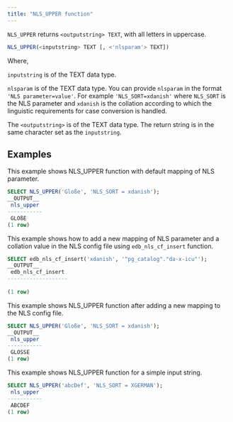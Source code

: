 ```yaml
---
title: "NLS_UPPER function"
---
```


`NLS_UPPER` returns `<outputstring> TEXT`, with all letters in uppercase.


```sql
NLS_UPPER(<inputstring> TEXT [, <'nlsparam'> TEXT])
```

Where, 

`inputstring` is of the TEXT data type.

`nlsparam` is of the TEXT data type. You can provide `nlsparam` in the format `'NLS parameter=value'`. For example `'NLS_SORT=xdanish'` where `NLS_SORT` is the NLS parameter and `xdanish` is the collation according to which the linguistic requirements for case conversion is handled.

The `<outputstring>` is of the TEXT data type. The return string is in the same character set as the `inputstring`.

## Examples

This example shows NLS_UPPER function with default mapping of NLS parameter.

```sql
SELECT NLS_UPPER('Gloße', 'NLS_SORT = xdanish');
__OUTPUT__
 nls_upper 
-----------
 GLOßE
(1 row)
```


This example shows how to add a new mapping of NLS parameter and a collation value in the NLS config file using `edb_nls_cf_insert` function.

```sql
SELECT edb_nls_cf_insert('xdanish', '"pg_catalog"."da-x-icu"');
__OUTPUT__
 edb_nls_cf_insert 
-------------------
 
(1 row)
```


This example shows NLS_UPPER function after adding a new mapping to the NLS config file.

```sql
SELECT NLS_UPPER('Gloße', 'NLS_SORT = xdanish');
__OUTPUT__
 nls_upper 
-----------
 GLOSSE
(1 row)
```

This example shows NLS_UPPER function for a simple input string.

```sql
SELECT NLS_UPPER('abcDef', 'NLS_SORT = XGERMAN');
 nls_upper 
-----------
 ABCDEF
(1 row)
```